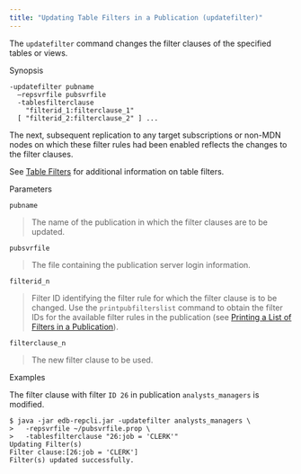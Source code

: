 ```yaml
---
title: "Updating Table Filters in a Publication (updatefilter)"
---
```


<div id="updating_tablefilters_to_publication" class="registered_link"></div>

The `updatefilter` command changes the filter clauses of the specified tables or views.

Synopsis

```text
-updatefilter pubname
  –repsvrfile pubsvrfile
  -tablesfilterclause
    "filterid_1:filterclause_1"
  [ "filterid_2:filterclause_2" ] ...
```

The next, subsequent replication to any target subscriptions or non-MDN nodes on which these filter rules had been enabled reflects the changes to the filter clauses.

See [Table Filters](../../02_overview/02_replication_concepts_and_definitions/13_table_filters/#table_filters) for additional information on table filters.

Parameters

`pubname`

> The name of the publication in which the filter clauses are to be updated.

`pubsvrfile`

> The file containing the publication server login information.

`filterid_n`

> Filter ID identifying the filter rule for which the filter clause is to be changed. Use the `printpubfilterslist` command to obtain the filter IDs for the available filter rules in the publication (see [Printing a List of Filters in a Publication](17_print_publications_filters_list/#print_publications_filters_list)).

`filterclause_n`

> The new filter clause to be used.

Examples

The filter clause with filter `ID 26` in publication `analysts_managers` is modified.

```text
$ java -jar edb-repcli.jar -updatefilter analysts_managers \
>   -repsvrfile ~/pubsvrfile.prop \
>   -tablesfilterclause "26:job = 'CLERK'"
Updating Filter(s)
Filter clause:[26:job = 'CLERK']
Filter(s) updated successfully.
```
